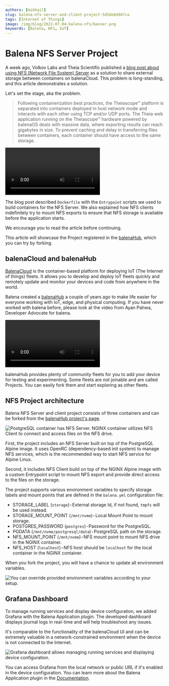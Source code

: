 ```yaml
---
authors: [mikhail]
slug: balena-nfs-server-and-client-project-5d5de6dd47ca
tags: [Internet of Things]
image: /img/blog/2022-07-04-balena-nfs/banner.png
keywords: [Balena, NFS, IoT]
---
```



# Balena NFS Server Project

A week ago, Volkov Labs and Theia Scientific published a [blog post about using NFS (Network File System) Server](https://www.balena.io/blog/using-nfs-server-to-share-external-storage-between-containers-balena/) as a solution to share external storage between containers on balenaCloud. This problem is long-standing, and this article demonstrates a solution.

<!--truncate-->

Let's set the stage, aka the problem.

> Following containerization best practices, the Theiascope™ platform is separated into containers deployed in host network mode and interacts with each other using TCP and/or UDP ports. The Theia web application running on the Theiascope™ hardware powered by balenaOS deals with massive data, where exporting results can reach gigabytes in size. To prevent caching and delay in transferring files between containers, each container should have access to the same storage.

<Video
  src="https://www.youtube.com/embed/_kyNSLeAT84"
  title="Share external storage between containers."
/>

The blog post described `Dockerfile` with the `Entrypoint` scripts we used to build containers for the NFS Server. We also explained how NFS clients indefinitely try to mount NFS exports to ensure that NFS storage is available before the application starts.

We encourage you to read the article before continuing.

This article will showcase the Project registered in the [balenaHub](https://hub.balena.io/organizations/volkovlabs/projects/balena-nfs), which you can try by forking.

## balenaCloud and balenaHub

[BalenaCloud](https://www.balena.io/cloud/) is the container-based platform for deploying IoT (The Internet of things) fleets. It allows you to develop and deploy IoT fleets quickly and remotely update and monitor your devices and code from anywhere in the world.

Balena created a [balenaHub](https://hub.balena.io) a couple of years ago to make life easier for everyone working with IoT, edge, and physical computing. If you have never worked with balena before, please look at the video from Ayan Pahwa, Developer Advocate for balena.

<Video
  src="https://www.youtube.com/embed/1B2gyBSuvlE"
  title="Getting started with balena - add your first device to balenaCloud."
/>

balenaHub provides plenty of community fleets for you to add your device for testing and experimenting. Some fleets are not joinable and are called Projects. You can easily fork them and start exploring as other fleets.

## NFS Project architecture

Balena NFS Server and client project consists of three containers and can be forked from the [balenaHub project's page](https://hub.balena.io/organizations/volkovlabs/projects/balena-nfs).

<Image
  title="PostgreSQL container has NFS Server. NGINX container utilizes NFS Client to connect and access files on the NFS drive."
  src="https://raw.githubusercontent.com/volkovlabs/balena-nfs/main/img/balena-nfs.png"
/>

First, the project includes an NFS Server built on top of the PostgreSQL Alpine image. It uses OpenRC (dependency-based init system) to manage NFS services, which is the recommended way to start NFS service for Alpine Linux.

Second, it includes NFS Client build on top of the NGINX Alpine image with a custom Entrypoint script to mount NFS export and provide direct access to the files on the storage.

The project supports various environment variables to specify storage labels and mount points that are defined in the `balena.yml` configuration file:

- STORAGE_LABEL (`storage`) - External storage Id, if not found, `tmpfs` will be used instead.
- STORAGE_MOUNT_POINT (`/mnt/nvme`) - Local Mount Point to mount storage.
- POSTGRES_PASSWORD (`postgres`) - Password for the PostgreSQL.
- PGDATA (`/mnt/nvme/postgresql/data`) - PostgreSQL path on the storage.
- NFS_MOUNT_POINT (`/mnt/nvme`) - NFS mount point to mount NFS drive in the NGINX container.
- NFS_HOST (`localhost`) - NFS host should be `localhost` for the local container in the NGINX container.

When you fork the project, you will have a chance to update all environment variables.

<Image
  title="You can override provided environment variables according to your setup."
  src="/img/blog/2022-07-04-balena-nfs/fleet.png"
/>

## Grafana Dashboard

To manage running services and display device configuration, we added Grafana with the Balena Application plugin. The developed dashboard displays journal logs in real-time and will help troubleshoot any issues.

It's comparable to the functionality of the balenaCloud UI and can be extremely valuable in a network-constrained environment when the device is not connected to the Internet.

<Image
  title="Grafana dashboard allows managing running services and displaying device configuration."
  src="/img/blog/2022-07-04-balena-nfs/dashboard.png"
/>

You can access Grafana from the local network or public URL if it's enabled in the device configuration. You can learn more about the Balena Application plugin in the [Documentation](/plugins/volkovlabs-balena-app).
